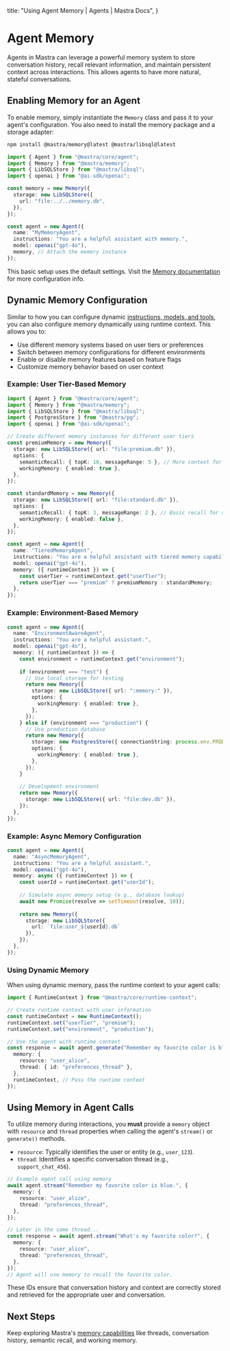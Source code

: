   title: "Using Agent Memory | Agents | Mastra Docs",
}

# Agent Memory

Agents in Mastra can leverage a powerful memory system to store conversation history, recall relevant information, and maintain persistent context across interactions. This allows agents to have more natural, stateful conversations.

## Enabling Memory for an Agent

To enable memory, simply instantiate the `Memory` class and pass it to your agent's configuration. You also need to install the memory package and a storage adapter:

```bash npm2yarn copy
npm install @mastra/memory@latest @mastra/libsql@latest
```

```typescript
import { Agent } from "@mastra/core/agent";
import { Memory } from "@mastra/memory";
import { LibSQLStore } from "@mastra/libsql";
import { openai } from "@ai-sdk/openai";

const memory = new Memory({
  storage: new LibSQLStore({
    url: "file:../../memory.db",
  }),
});

const agent = new Agent({
  name: "MyMemoryAgent",
  instructions: "You are a helpful assistant with memory.",
  model: openai("gpt-4o"),
  memory, // Attach the memory instance
});
```

This basic setup uses the default settings. Visit the [Memory documentation](/docs/memory/overview) for more configuration info.

## Dynamic Memory Configuration

Similar to how you can configure dynamic [instructions, models, and tools](./dynamic-agents.mdx), you can also configure memory dynamically using runtime context. This allows you to:

- Use different memory systems based on user tiers or preferences
- Switch between memory configurations for different environments
- Enable or disable memory features based on feature flags
- Customize memory behavior based on user context

### Example: User Tier-Based Memory

```typescript
import { Agent } from "@mastra/core/agent";
import { Memory } from "@mastra/memory";
import { LibSQLStore } from "@mastra/libsql";
import { PostgresStore } from "@mastra/pg";
import { openai } from "@ai-sdk/openai";

// Create different memory instances for different user tiers
const premiumMemory = new Memory({
  storage: new LibSQLStore({ url: "file:premium.db" }),
  options: {
    semanticRecall: { topK: 10, messageRange: 5 }, // More context for premium users
    workingMemory: { enabled: true },
  },
});

const standardMemory = new Memory({
  storage: new LibSQLStore({ url: "file:standard.db" }),
  options: {
    semanticRecall: { topK: 3, messageRange: 2 }, // Basic recall for standard users
    workingMemory: { enabled: false },
  },
});

const agent = new Agent({
  name: "TieredMemoryAgent",
  instructions: "You are a helpful assistant with tiered memory capabilities.",
  model: openai("gpt-4o"),
  memory: ({ runtimeContext }) => {
    const userTier = runtimeContext.get("userTier");
    return userTier === "premium" ? premiumMemory : standardMemory;
  },
});
```

### Example: Environment-Based Memory

```typescript
const agent = new Agent({
  name: "EnvironmentAwareAgent",
  instructions: "You are a helpful assistant.",
  model: openai("gpt-4o"),
  memory: ({ runtimeContext }) => {
    const environment = runtimeContext.get("environment");
    
    if (environment === "test") {
      // Use local storage for testing
      return new Memory({
        storage: new LibSQLStore({ url: ":memory:" }),
        options: {
          workingMemory: { enabled: true },
        },
      });
    } else if (environment === "production") {
      // Use production database
      return new Memory({
        storage: new PostgresStore({ connectionString: process.env.PRODUCTION_DB_URL }),
        options: {
          workingMemory: { enabled: true },
        },
      });
    }
    
    // Development environment
    return new Memory({
      storage: new LibSQLStore({ url: "file:dev.db" }),
    });
  },
});
```

### Example: Async Memory Configuration

```typescript
const agent = new Agent({
  name: "AsyncMemoryAgent",
  instructions: "You are a helpful assistant.",
  model: openai("gpt-4o"),
  memory: async ({ runtimeContext }) => {
    const userId = runtimeContext.get("userId");
    
    // Simulate async memory setup (e.g., database lookup)
    await new Promise(resolve => setTimeout(resolve, 10));
    
    return new Memory({
      storage: new LibSQLStore({ 
        url: `file:user_${userId}.db` 
      }),
    });
  },
});
```

### Using Dynamic Memory

When using dynamic memory, pass the runtime context to your agent calls:

```typescript
import { RuntimeContext } from "@mastra/core/runtime-context";

// Create runtime context with user information
const runtimeContext = new RuntimeContext();
runtimeContext.set("userTier", "premium");
runtimeContext.set("environment", "production");

// Use the agent with runtime context
const response = await agent.generate("Remember my favorite color is blue.", {
  memory: {
    resource: "user_alice",
    thread: { id: "preferences_thread" },
  },
  runtimeContext, // Pass the runtime context
});
```

## Using Memory in Agent Calls

To utilize memory during interactions, you **must** provide a `memory` object with `resource` and `thread` properties when calling the agent's `stream()` or `generate()` methods.

- `resource`: Typically identifies the user or entity (e.g., `user_123`).
- `thread`: Identifies a specific conversation thread (e.g., `support_chat_456`).

```typescript
// Example agent call using memory
await agent.stream("Remember my favorite color is blue.", {
  memory: {
    resource: "user_alice",
    thread: "preferences_thread",
  },
});

// Later in the same thread...
const response = await agent.stream("What's my favorite color?", {
  memory: {
    resource: "user_alice",
    thread: "preferences_thread",
  },
});
// Agent will use memory to recall the favorite color.
```

These IDs ensure that conversation history and context are correctly stored and retrieved for the appropriate user and conversation.

## Next Steps

Keep exploring Mastra's [memory capabilities](/docs/memory/overview) like threads, conversation history, semantic recall, and working memory.